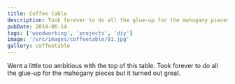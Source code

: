 ```yaml
---
title: Coffee table
description: Took forever to do all the glue-up for the mahogany pieces but it turned out great.
pubDate: 2014-06-14
tags: ['woodworking', 'projects', 'diy']
image: '/src/images/coffeetable/01.jpg'
gallery: coffeetable
---
```


Went a little too ambitious with the top of this table. Took forever to do all the glue-up for the mahogany pieces but it turned out great.
